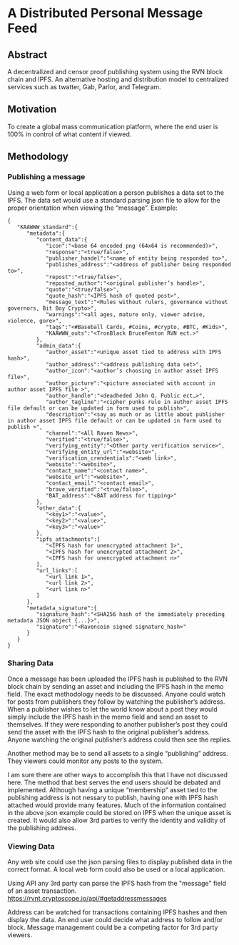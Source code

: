 = A Distributed Personal Message Feed =

==Abstract==

A decentralized and censor proof publishing system using the RVN block chain and IPFS.  An alternative hosting and distribution model to centralized 
services such as twatter, Gab, Parlor, and Telegram. 

==Motivation==

To create a global mass communication platform, where the end user is 100% in control of what content if viewed. 

==Methodology== 	

===Publishing a message===

Using a web form or local application a person publishes a data set to the IPFS.  The data set would use a standard parsing json file to allow for the 
proper orientation when viewing the “message”.  Example:

<pre>
{
   "KAAWWW_standard":{
      "metadata":{
         "content_data":{
            "icon":"<base 64 encoded png (64x64 is recommended)>",
            "response":"<true/false>",
            "publisher_handel":"<name of entity being responded to>",
            "publishes_address":"<address of publisher being responded to>",
            "repost":"<true/false>",
            "reposted_author":"<original publisher’s handle>",
            "quote":"<true/false>",
            "quote_hash":"<IPFS hash of quoted post>",
            "message_text":"<Rules without rulers, governance without governors, Bit Boy Crypto>",
            "warnings":"<all ages, mature only, viewer advise, violence, gore>",
            "tags":"<#Baseball Cards, #Coins, #crypto, #BTC, #Kids>",
            "KAAWWW_outs":"<TronBlack BruceFenton RVN ect.>"
         },
         "admin_data":{
            "author_asset":"<unique asset tied to address with IPFS hash>",
            "author_address":"<address publishing data set>",
            "author_icon":"<author’s choosing in author asset IPFS file>",
            "author_picture":"<picture associated with account in author asset IPFS file >",
            "author_handle":"<deadheded John Q. Public ect…>",
            "author_tagline":"<cipher punks rule in author asset IPFS file default or can be updated in form used to publish>",
            "description":"<say as much or as little about publisher  in author asset IPFS file default or can be updated in form used to publish >",
            "channel":"<All Raven News>",
            "verified":"<true/false>",
            "verifying_entity":"<Other party verification service>",
            "verifying_entity_url":"<website>",
            "verification_crendentials":"<web link>",
            "website":"<website>",
            "contact_name":"<contact name>",
            "website_url":"<website>",
            "contact_email":"<contact email>",
            "brave_verified":"<true/false>",
            "BAT_address":"<BAT address for tipping>"
         },
         "other_data":{
            "<key1>":"<value>",
            "<key2>":"<value>",
            "<key3>":"<value>"
         },
         "ipfs_attachments":[
            "<IPFS hash for unencrypted attachment 1>",
            "<IPFS hash for unencrypted attachment 2>",
            "<IPFS hash for unencrypted attachment n>"
         ],
         "url_links":[
            "<url link 1>",
            "<url link 2>",
            "<url link n>"
         ]
      },
      "metadata_signature":{
         "signature_hash":"<SHA256 hash of the immediately preceding metadata JSON object {...}>",
         "signature":"<Ravencoin signed signature_hash>"
      }
   }
}
</pre>

===Sharing Data===

Once a message has been uploaded the IPFS hash is published to the RVN block chain by sending an asset and including the IPFS hash in the memo field.  The exact 
methodology needs to be discussed.  Anyone could watch for posts from publishers they follow by watching the publisher’s address.  When a publisher wishes to let 
the world know about a post they would simply include the IPFS hash in the memo field and send an asset to themselves.  If they were responding to another 
publisher’s post they could send the asset with the IPFS hash to the original publisher’s address.  Anyone watching the original publisher’s address could then 
see the replies. 

Another method may be to send all assets to a single “publishing” address.  They viewers could monitor any posts to the system.  

I am sure there are other ways to accomplish this that I have not discussed here.  The method that best serves the end users should be debated and implemented. 
Although having a unique “membership” asset tied to the publishing address is not nessary to publish, having one with IPFS hash attached would provide many features.  
Much of the information contained in the above json example could be stored on IPFS when the unique asset is created.  It would also allow 3rd parties to verify the 
identity and validity of the publishing address.

===Viewing Data===

Any web site could use the json parsing files to display published data in the correct format.  A local web form could also be used or a local application.

Using API any 3rd party can parse the IPFS hash from the "message" field of an asset transaction.  https://rvnt.cryptoscope.io/api/#getaddressmessages

Address can be watched for transactions containing IPFS hashes and then display the data.  An end user could decide what address to follow and/or block.  Message 
management could be a competing factor for 3rd party viewers. 

